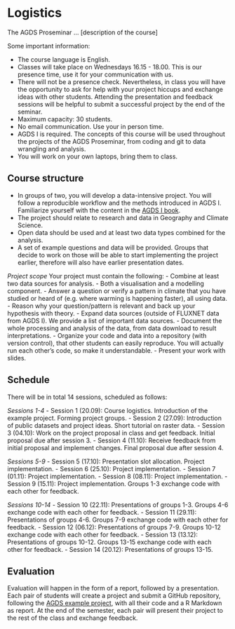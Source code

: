 # Logistics

The AGDS Proseminar ... [description of the course]

Some important information:

- The course language is English.
- Classes will take place on Wednesdays 16.15 - 18.00. This is our presence time, use it for your communication with us. 
- There will not be a presence check. Nevertheless, in class you will have the opportunity to ask for help with your project hiccups and exchange ideas with other students. Attending the presentation and feedback sessions will be helpful to submit a successful project by the end of the seminar.
- Maximum capacity: 30 students.
- No email communication. Use your in person time.
- AGDS I is required. The concepts of this course will be used throughout the projects of the AGDS Proseminar, from coding and git to data wrangling and analysis.
- You will work on your own laptops, bring them to class.

## Course structure

- In groups of two, you will develop a data-intensive project. You will follow a reproducible workflow and the methods introduced in AGDS I. Familiarize yourself with the content in the [AGDS I book](https://geco-bern.github.io/agds/).
- The project should relate to research and data in Geography and Climate Science.
- Open data should be used and at least two data types combined for the analysis.
- A set of example questions and data will be provided. Groups that decide to work on those will be able to start implementing the project earlier, therefore will also have earlier presentation dates.

*Project scope*
Your project must contain the following:
- Combine at least two data sources for analysis.
- Both a visualisation and a modelling component.
- Answer a question or verify a pattern in climate that you have studied or heard of (e.g. where warming is happening faster), all using data.
- Reason why your question/pattern is relevant and back up your hypothesis with theory.
- Expand data sources (outside of FLUXNET data from AGDS I). We provide a list of important data sources.
- Document the whole processing and analysis of the data, from data download to result interpretations. 
- Organize your code and data into a repository (with version control), that other students can easily reproduce. You will actually run each other's code, so make it understandable.
- Present your work with slides.

## Schedule

There will be in total 14 sessions, scheduled as follows:

*Sessions 1-4*
- Session 1 (20.09): Course logistics. Introduction of the example project. Forming project groups. 
- Session 2 (27.09): Introduction of public datasets and project ideas. Short tutorial on raster data.
- Session 3 (04.10): Work on the project proposal in class and get feedback. Initial proposal due after session 3.
- Session 4 (11.10): Receive feedback from initial proposal and implement changes. Final proposal due after session 4.

*Sessions 5-9*
- Session 5 (17.10): Presentation slot allocation. Project implementation. 
- Session 6 (25.10): Project implementation.
- Session 7 (01.11): Project implementation.
- Session 8 (08.11): Project implementation.
- Session 9 (15.11): Project implementation. Groups 1-3 exchange code with each other for feedback.

*Sessions 10-14*
- Session 10 (22.11): Presentations of groups 1-3. Groups 4-6 exchange code with each other for feedback.
- Session 11 (29.11): Presentations of groups 4-6. Groups 7-9 exchange code with each other for feedback.
- Session 12 (06.12): Presentations of groups 7-9. Groups 10-12 exchange code with each other for feedback.
- Session 13 (13.12): Presentations of groups 10-12. Groups 13-15 exchange code with each other for feedback.
- Session 14 (20.12): Presentations of groups 13-15.



## Evaluation

Evaluation will happen in the form of a report, followed by a presentation. Each pair of students will create a project and submit a GitHub repository, following the [AGDS example project](https://github.com/pepaaran/agds_proseminar_example), with all their code and a R Markdown as report. At the end of the semester, each pair will present their project to the rest of the class and exchange feedback. 